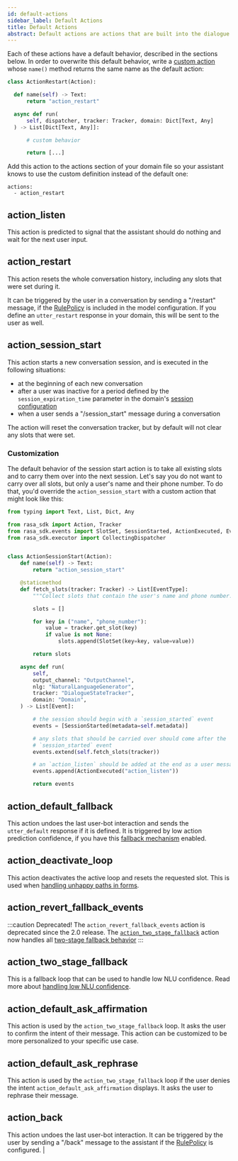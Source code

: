 ```yaml
---
id: default-actions
sidebar_label: Default Actions
title: Default Actions
abstract: Default actions are actions that are built into the dialogue manager by default. Most of these are automatically predicted based on certain conversation situations. You may want to customize these to personalize your assistant.
---
```


Each of these actions have a default behavior, described in the sections below.
In order to overwrite this default behavior, write a [custom action](./custom-actions.mdx)
whose `name()` method returns the same name as the default action:

  ```python
  class ActionRestart(Action):

    def name(self) -> Text:
        return "action_restart"

    async def run(
        self, dispatcher, tracker: Tracker, domain: Dict[Text, Any]
    ) -> List[Dict[Text, Any]]:

        # custom behavior

        return [...]
  ```

Add this action to the actions section of your domain file so your assistant knows
to use the custom definition instead of the default one:

  ```yaml-rasa
  actions:
    - action_restart
  ```

## action_listen
This action is predicted to signal that the assistant should do nothing and wait
for the next user input.

## action_restart
This action resets the whole conversation history, including any slots that were
set during it.

It can be triggered by the user in a conversation by sending a
"/restart" message, if the [RulePolicy](./rules.mdx) is included in the model configuration.
If you define an `utter_restart` response in your domain, this will be sent to the user as well.

## action_session_start

This action starts a new conversation session, and is executed in the following
situations:
  * at the beginning of each new conversation
  * after a user was inactive for a period defined by the `session_expiration_time` parameter in the domain's
[session configuration](./domain.mdx#session-config)
  * when a user sends a "/session_start" message during a conversation

The action will reset the conversation tracker, but by default will not clear any slots that were set.

### Customization

The default behavior of the session start action is to take all existing slots and to
carry them over into the next session. Let's say you do not want to carry over all
slots, but only a user's name and their phone number. To do that, you'd override the
`action_session_start` with a custom action that might look like this:

```python
from typing import Text, List, Dict, Any

from rasa_sdk import Action, Tracker
from rasa_sdk.events import SlotSet, SessionStarted, ActionExecuted, EventType
from rasa_sdk.executor import CollectingDispatcher


class ActionSessionStart(Action):
    def name(self) -> Text:
        return "action_session_start"

    @staticmethod
    def fetch_slots(tracker: Tracker) -> List[EventType]:
        """Collect slots that contain the user's name and phone number."""

        slots = []

        for key in ("name", "phone_number"):
            value = tracker.get_slot(key)
            if value is not None:
                slots.append(SlotSet(key=key, value=value))

        return slots

    async def run(
        self,
        output_channel: "OutputChannel",
        nlg: "NaturalLanguageGenerator",
        tracker: "DialogueStateTracker",
        domain: "Domain",
    ) -> List[Event]:

        # the session should begin with a `session_started` event
        events = [SessionStarted(metadata=self.metadata)]

        # any slots that should be carried over should come after the
        # `session_started` event
        events.extend(self.fetch_slots(tracker))

        # an `action_listen` should be added at the end as a user message follows
        events.append(ActionExecuted("action_listen"))

        return events
```

## action_default_fallback

This action undoes the last user-bot interaction and sends the `utter_default` response if it is defined.
It is triggered by low action prediction confidence, if you have this [fallback mechanism](./fallback-handoff.mdx) enabled.

## action_deactivate_loop

This action deactivates the active loop and resets the requested slot. This is used when
[handling unhappy paths in forms](./forms.mdx#writing-stories--rules-for-unhappy-form-paths).

## action_revert_fallback_events

:::caution Deprecated!
The `action_revert_fallback_events` action is deprecated since the 2.0 release.
The [`action_two_stage_fallback`](./default-actions#action_two_stage_fallback) action
now handles all [two-stage fallback behavior](./fallback-handoff.mdx)
:::

## action_two_stage_fallback

This is a fallback loop that can be used to handle low NLU confidence. Read more about
[handling low NLU confidence](./fallback-handoff#handling-low-nlu-confidence).

## action_default_ask_affirmation

This action is used by the `action_two_stage_fallback` loop. It asks the user to confirm
the intent of their message. This action can be customized to be more personalized
to your specific use case.

<!-- TODO: should we show how to personalise this here? -->

## action_default_ask_rephrase

This action is used by the `action_two_stage_fallback` loop if the user denies the
intent `action_default_ask_affirmation` displays. It asks the user to rephrase
their message.

## action_back

This action undoes the last user-bot interaction. It can be triggered by the user
by sending a "/back" message to the assistant if the [RulePolicy](./policies.mdx#rule-policy) is configured.
                                                                                                                                                                                                                                                                        |
